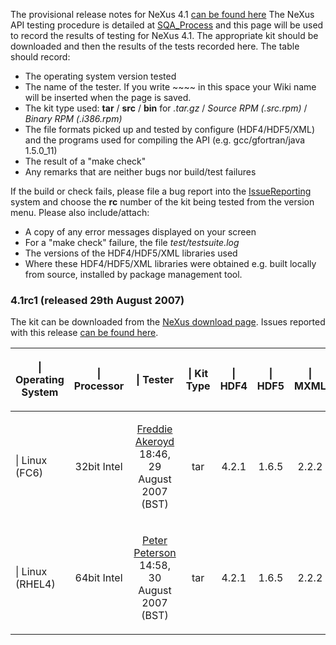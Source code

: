 The provisional release notes for NeXus 4.1 [[Nexus 41 Release Notes|can be found here]]
The NeXus API testing procedure is detailed at [[SQA_Process]] and this page will be used to record the results of testing for NeXus 4.1. The appropriate kit should be downloaded and then the results of the tests recorded here. The table should record:
* The operating system version tested
* The name of the tester. If you write <nowiki>~~~~</nowiki> in this space your Wiki name will be inserted when the page is saved.
* The kit type used: '''tar''' / '''src''' / '''bin'''   for   ''.tar.gz''  /  ''Source RPM (.src.rpm)''  /  ''Binary RPM (.i386.rpm)''
* The file formats picked up and tested by configure (HDF4/HDF5/XML) and the programs used for compiling the API (e.g. gcc/gfortran/java 1.5.0_11)
* The result of a "make check"
* Any remarks that are neither bugs nor build/test failures 

If the build or check fails, please file a bug report into the [[IssueReporting]] system and choose the '''rc''' number of the kit being tested from the version menu. Please also include/attach:
* A copy of any error messages displayed on your screen
* For a "make check" failure, the file ''test/testsuite.log''
* The versions of the HDF4/HDF5/XML libraries used
* Where these HDF4/HDF5/XML libraries were obtained e.g. built locally from source, installed by <whatever> package management tool. 

=== 4.1rc1 (released 29th August 2007) ===

The kit can be downloaded from the [http://download.nexusformat.org/kits/nx41testing.shtml NeXus download page]. Issues reported with this release [http://trac.nexusformat.org/code/query?status=new&status=assigned&status=reopened&status=closed&version=4.1rc1&order=priority can be found here].

{| {{Tablestyle}}
|-
! {{Headcellstyle}} | Operating System
! {{Headcellstyle}} | Processor
! {{Headcellstyle}} | Tester
! {{Headcellstyle}} | Kit Type
! {{Headcellstyle}} | HDF4
! {{Headcellstyle}} | HDF5
! {{Headcellstyle}} | MXML
! {{Headcellstyle}} | "make check"
! {{Headcellstyle}} | Remarks
|-
! {{Headcellstyle}} | Linux (FC6)
| align="center" | 32bit Intel
| align="center" | [[User:Freddie Akeroyd|Freddie Akeroyd]] 18:46, 29 August 2007 (BST)
| align="center" | tar
| align="center" | 4.2.1
| align="center" | 1.6.5
| align="center" | 2.2.2
| align="center" | passed
| align="center" | gcc, g77, g95, gcj, python
|-
! {{Headcellstyle}} | Linux (RHEL4)
| align="center" | 64bit Intel
| align="center" | [[User:Peter Peterson|Peter Peterson]] 14:58, 30 August 2007 (BST)
| align="center" | tar
| align="center" | 4.2.1
| align="center" | 1.6.5
| align="center" | 2.2.2
| align="center" | passed
| align="center" | gcc, gfortran, gfortran, sun java 1.5.0_11, python
|}